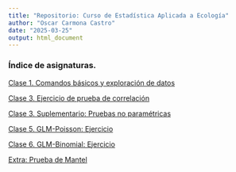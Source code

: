 ---
title: "Repositorio: Curso de Estadística Aplicada a Ecología"
author: "Oscar Carmona Castro"
date: "2025-03-25"
output: html_document
---



### **Índice de asignaturas.**

[Clase 1. Comandos básicos y exploración de datos]()

[Clase 3. Ejercicio de prueba de correlación]()

[Clase 3. Suplementario: Pruebas no paramétricas]()

[Clase 5. GLM-Poisson: Ejercicio]()

[Clase 6. GLM-Binomial: Ejercicio]()

[Extra: Prueba de Mantel]()
